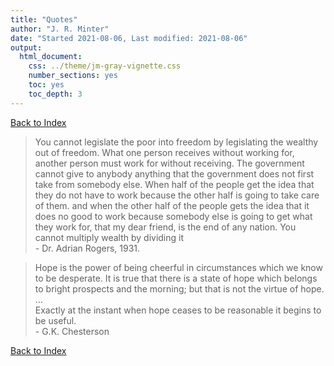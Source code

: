 ```yaml
---
title: "Quotes"
author: "J. R. Minter"
date: "Started 2021-08-06, Last modified: 2021-08-06"
output:
  html_document:
    css: ../theme/jm-gray-vignette.css
    number_sections: yes
    toc: yes
    toc_depth: 3
---
```


[Back to Index](../README.html)


> You cannot legislate the poor into freedom by legislating the wealthy
> out of freedom. What one person receives without working for, another
> person must work for without receiving. The government cannot give to
> anybody anything that the government does not first take from somebody
> else. When half of the people get the idea that they do not have to
> work because the other half is going to take care of them. and when
> the other half of the people gets the idea that it does no good to
> work because somebody else is going to get what they work for, that
> my dear friend, is the end of any nation. You cannot multiply wealth
> by dividing it     
- Dr. Adrian Rogers, 1931.

> Hope is the power of being cheerful in circumstances which we know to be
> desperate. It is true that there is a state of hope which belongs to bright
> prospects and the morning; but that is not the virtue of hope.
> ...    
> Exactly at the instant when hope ceases to be reasonable it begins to be
> useful.    
- G.K. Chesterson



[Back to Index](../README.html)

